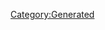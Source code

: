 {{Texts/Music
 |ID=1
 |MusicName=天使の絵の具
 |OfficialName=天使の絵の具
 |VocalName=飯島真理
 |VocalNameLF=飯島真理
 |Description=作品：超時空要塞マクロス 愛・おぼえていますか<br/><br/>歌手：飯島真理<br/><br/>作詞：飯島真理<br/>作曲：飯島真理
 |BuyURL=https://recochoku.jp/song/S20268934/single?ds=34294998
 |StoryDesc=激しい戦争と恋に思い悩みながらも、その歌声で無事に<br/>戦いを終結へと導いたミンメイ。<br/><br/>すべてが終わったあと、溢れんばかりの歓声の中にいる<br/>彼女は歌手としての誇りに満ちた表情でステージに<br/>立っていた。そして、ゆっくりと歌を口ずさむ…
 |StoryTitle=「ワン、トゥー、スリー、フォー…」
 |BannerId=0
 |AnmStoreURL=
}}
[[Category:Generated]]
